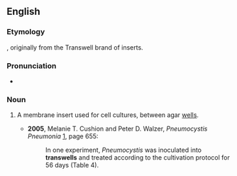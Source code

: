 ==English==

===Etymology===

{{prefix|trans|well|lang=en}}, originally from the Transwell brand of inserts.

===Pronunciation===
* {{IPA|/ˈtrænzwɛl/|lang=en}}

===Noun===
{{en-noun}}

# {{context|medicine|microbiology|lang=en}} A membrane insert used for cell cultures, between agar [[well]]s.
#* '''2005''', Melanie T. Cushion and Peter D. Walzer, ''Pneumocystis Pneumonia'' [http://books.google.com/books?id=bi4TsV3pUeoC], page 655:
#*: In one experiment, ''Pneumocystis'' was inoculated into '''transwells''' and treated according to the cultivation protocol for 56 days (Table 4).